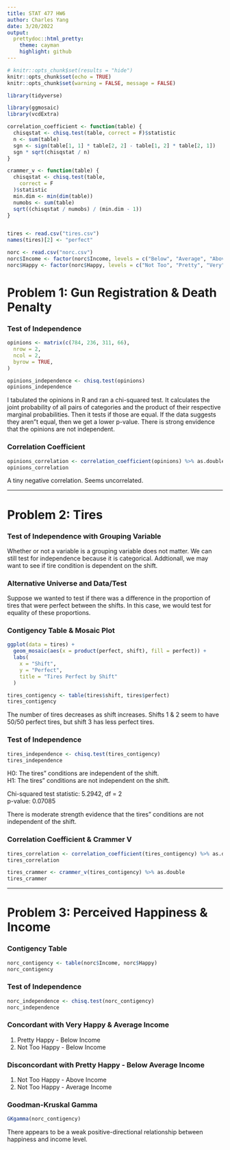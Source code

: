 ```yaml
---
title: STAT 477 HW6
author: Charles Yang
date: 3/20/2022
output:
  prettydoc::html_pretty:
    theme: cayman
    highlight: github
---
```


```r
# knitr::opts_chunk$set(results = "hide")
knitr::opts_chunk$set(echo = TRUE)
knitr::opts_chunk$set(warning = FALSE, message = FALSE)

library(tidyverse)

library(ggmosaic)
library(vcdExtra)

correlation_coefficient <- function(table) {
  chisqstat <- chisq.test(table, correct = F)$statistic
  n <- sum(table)
  sgn <- sign(table[1, 1] * table[2, 2] - table[1, 2] * table[2, 1])
  sgn * sqrt(chisqstat / n)
}

crammer_v <- function(table) {
  chisqstat <- chisq.test(table,
    correct = F
  )$statistic
  min.dim <- min(dim(table))
  numobs <- sum(table)
  sqrt((chisqstat / numobs) / (min.dim - 1))
}


tires <- read.csv("tires.csv")
names(tires)[2] <- "perfect"

norc <- read.csv("norc.csv")
norc$Income <- factor(norc$Income, levels = c("Below", "Average", "Above"))
norc$Happy <- factor(norc$Happy, levels = c("Not Too", "Pretty", "Very"))
```

# Problem 1: Gun Registration & Death Penalty
### Test of Independence
```r
opinions <- matrix(c(784, 236, 311, 66),
  nrow = 2,
  ncol = 2,
  byrow = TRUE,
)

opinions_independence <- chisq.test(opinions)
opinions_independence
```

I tabulated the opinions in R and ran a chi-squared test.
It calculates the joint probability of all pairs of categories and the product of their respective marginal probabilities.
Then it tests if those are equal. If the data suggests they aren"t equal, then we get a lower p-value.
There is strong envidence that the opinions are not independent.

### Correlation Coefficient
```r
opinions_correlation <- correlation_coefficient(opinions) %>% as.double
opinions_correlation
```

A tiny negative correlation. Seems uncorrelated.

----------

# Problem 2: Tires
### Test of Independence with Grouping Variable
Whether or not a variable is a grouping variable does not matter.
We can still test for independence because it is categorical.
Addtionall, we may want to see if tire condition is dependent on the shift.

### Alternative Universe and Data/Test
Suppose we wanted to test if there was a difference in the proportion of tires that were perfect between the shifts.
In this case, we would test for equality of these proportions.

### Contigency Table & Mosaic Plot
```r
ggplot(data = tires) +
  geom_mosaic(aes(x = product(perfect, shift), fill = perfect)) +
  labs(
    x = "Shift",
    y = "Perfect",
    title = "Tires Perfect by Shift"
  )

tires_contigency <- table(tires$shift, tires$perfect)
tires_contigency
```

The number of tires decreases as shift increases.
Shifts 1 & 2 seem to have 50/50 perfect tires, but shift 3 has less perfect tires.

### Test of Independence
```r
tires_independence <- chisq.test(tires_contigency)
tires_independence
```

H0: The tires" conditions are independent of the shift. <br>
H1: The tires" conditions are not independent on the shift. <br>

Chi-squared test statistic: 5.2942, df = 2 <br>
p-value: 0.07085 <br>

There is moderate strength evidence that the tires" conditions are not independent of the shift.

### Correlation Coefficient & Crammer V
```r
tires_correlation <- correlation_coefficient(tires_contigency) %>% as.double
tires_correlation

tires_crammer <- crammer_v(tires_contigency) %>% as.double
tires_crammer
```

----------

# Problem 3: Perceived Happiness & Income
### Contigency Table
```r
norc_contigency <- table(norc$Income, norc$Happy)
norc_contigency
```

### Test of Independence
```r
norc_independence <- chisq.test(norc_contigency)
norc_independence
```

### Concordant with Very Happy & Average Income
1. Pretty Happy - Below Income
2. Not Too Happy - Below Income

### Disconcordant with Pretty Happy - Below Average Income
1. Not Too Happy - Above Income
2. Not Too Happy - Average Income

### Goodman-Kruskal Gamma
```r
GKgamma(norc_contigency)
```

There appears to be a weak positive-directional relationship between happiness and income level.